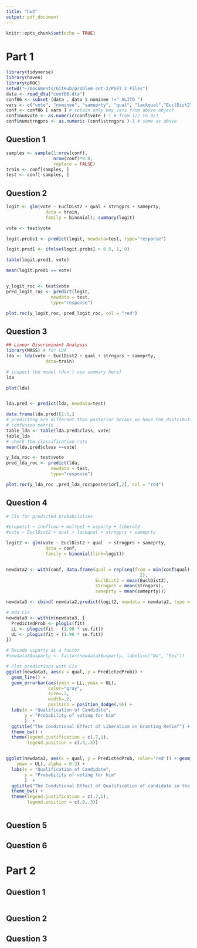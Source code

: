```yaml
---
title: "hw2"
output: pdf_document
---
```


```r
knitr::opts_chunk$set(echo = TRUE)
```

# Part 1

```r
library(tidyverse)
library(haven)
library(pROC)
setwd("~/Documents/GitHub/problem-set-2/PSET 2 Files")
data <- read_dta("conf06.dta")
conf06 <- subset (data , data $ nominee !=" ALITO ")
vars <- c("vote", "nominee", "sameprty", "qual", "lackqual","EuclDist2", "strngprs") # vector of vars
conf <- conf06 [ vars ] # retain only key vars from above object
conf$numvote <- as.numeric(conf$vote )-1 # from 1/2 to 0/1
conf$numstrngprs <- as.numeric (conf$strngprs )-1 # same as above

```



## Question 1

```r
samples <- sample(1:nrow(conf), 
                  nrow(conf)*0.8, 
                  replace = FALSE)
train <- conf[samples, ]
test <- conf[-samples, ]

```


## Question 2

```r
logit <- glm(vote ~ EuclDist2 + qual + strngprs + sameprty,
               data = train,
               family = binomial); summary(logit)

vote <- test$vote

logit.probs1 <- predict(logit, newdata=test, type="response") 

logit.pred1 <- ifelse(logit.probs1 > 0.5, 1, 0)

table(logit.pred1, vote)

mean(logit.pred1 == vote)


y_logit_roc <- test$vote
pred_logit_roc <- predict(logit, 
                 newdata = test, 
                 type="response")

plot.roc(y_logit_roc, pred_logit_roc, col = "red") 
```


## Question 3

```r
## Linear Discriminant Analysis
library(MASS) # for LDA
lda <- lda(vote ~ EuclDist2 + qual + strngprs + sameprty,
               data=train)

# inspect the model (don't use summary here)
lda

plot(lda)


lda.pred <- predict(lda, newdata=test) 

data.frame(lda.pred)[1:5,]
# predicting are different than posterior becaus we have the distribution for every point of the original data.
# confusion matrix
table_lda <- table(lda.pred$class, vote)
table_lda
# check the classification rate
mean(lda.pred$class ==vote)

y_lda_roc <- test$vote
pred_lda_roc <- predict(lda, 
                 newdata = test, 
                 type="response")

plot.roc(y_lda_roc ,pred_lda_roc$posterior[,2], col = "red") 


```

## Question 4

```r
# CIs for predicted probabilities

#propetit ~ ineffcou + multpet + usparty + liberal2
#vote ~ EuclDist2 + qual + lackqual + strngprs + sameprty

logit2 <- glm(vote ~ EuclDist2 + qual  + strngprs + sameprty,
               data = conf,
               family = binomial(link=logit))


newdata2 <- with(conf, data.frame(qual = rep(seq(from = min(conf$qual) , to = max(conf$qual), length.out = 100),
                                                   2), 
                                  EuclDist2 = mean(EuclDist2),
                                  strngprs = mean(strngprs),
                                  sameprty = mean(sameprty))) 

newdata3 <- cbind( newdata2,predict(logit2, newdata = newdata2, type = "link",se = TRUE))

# Add CIs
newdata3 <- within(newdata3, {
  PredictedProb <- plogis(fit)
  LL <- plogis(fit - (1.96 * se.fit))
  UL <- plogis(fit + (1.96 * se.fit))
})

# Recode usparty as a factor
#newdata3$usparty <- factor(newdata3$usparty, labels=c("No", "Yes"))

# Plot predictions with CIs
ggplot(newdata3, aes(x = qual, y = PredictedProb)) +
  geom_line() +
  geom_errorbar(aes(ymin = LL, ymax = UL),
                color="gray",
                size=.3,
                width=.2,
                position = position_dodge(.9)) +
  labs(x = "Qualification of Candidate",
       y = "Probability of voting for him"
       )  +
  ggtitle("The Conditional Effect of Liberalism on Granting Relief") +
  theme_bw() +
  theme(legend.justification = c(.7,1),
        legend.position = c(.9,.3))


ggplot(newdata3, aes(x = qual, y = PredictedProb, color='red')) + geom_ribbon(aes(ymin = LL,
    ymax = UL), alpha = 0.2) +
  labs(x = "Qualification of Candidate",
       y = "Probability of voting for him"
       )  +
  ggtitle("The Conditional Effect of Qualification of candidate in the probability of vote for him") +
  theme_bw() +
  theme(legend.justification = c(.7,1),
        legend.position = c(.9,.3))



```

## Question 5

## Question 6



# Part 2

## Question 1
```r


```


## Question 2

## Question 3
